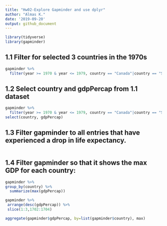 ```yaml
---
title: "Hw02-Explore Gapminder and use dplyr"
author: "Almas K."
date: '2019-09-20'
output: github_document
---
```


```r
library(tidyverse) 
library(gapminder)
```
## 1.1 Filter for selected 3 countries in the 1970s 
```r
gapminder %>% 
  filter(year >= 1970 & year <= 1979, country == "Canada"|country == "Sweden"|country == "Pakistan")
```
## 1.2 Select country and gdpPercap from 1.1 dataset
```r
gapminder %>% 
  filter(year >= 1970 & year <= 1979, country == "Canada"|country == "Sweden"|country == "Pakistan") %>%
select(country, gdpPercap)
```
## 1.3 Filter gapminder to all entries that have experienced a drop in life expectancy.
```r

```
## 1.4 Filter gapminder so that it shows the max GDP for each country:
```r
gapminder %>% 
group_by(country) %>%
  summarize(max(gdpPercap))

gapminder %>%
 arrange(desc(gdpPercap)) %>%
 slice(1:3,1702:1704)

aggregate(gapminder$gdpPercap, by=list(gapminder$country), max)
```
##

